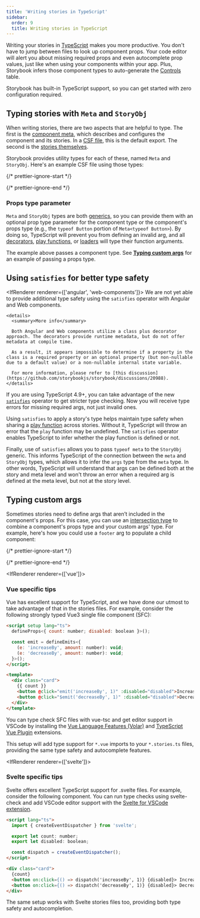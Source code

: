 ```yaml
---
title: 'Writing stories in TypeScript'
sidebar:
  order: 9
  title: Writing stories in TypeScript
---
```


Writing your stories in [TypeScript](https://www.typescriptlang.org/) makes you more productive. You don't have to jump between files to look up component props. Your code editor will alert you about missing required props and even autocomplete prop values, just like when using your components within your app. Plus, Storybook infers those component types to auto-generate the [Controls](../api/doc-blocks/doc-block-controls.mdx) table.

Storybook has built-in TypeScript support, so you can get started with zero configuration required.

## Typing stories with `Meta` and `StoryObj`

When writing stories, there are two aspects that are helpful to type. The first is the [component meta](./index.mdx#default-export), which describes and configures the component and its stories. In a [CSF file](../api/csf.mdx), this is the default export. The second is the [stories themselves](./index.mdx#defining-stories).

Storybook provides utility types for each of these, named `Meta` and `StoryObj`. Here's an example CSF file using those types:

{/* prettier-ignore-start */}

<CodeSnippets path="typed-csf-file.md" />

{/* prettier-ignore-end */}

### Props type parameter

`Meta` and `StoryObj` types are both [generics](https://www.typescriptlang.org/docs/handbook/2/generics.html#working-with-generic-type-variables), so you can provide them with an optional prop type parameter for the component type or the component's props type (e.g., the `typeof Button` portion of `Meta<typeof Button>`). By doing so, TypeScript will prevent you from defining an invalid arg, and all [decorators](./decorators.mdx), [play functions](./play-function.mdx), or [loaders](./loaders.mdx) will type their function arguments.

The example above passes a component type. See [**Typing custom args**](#typing-custom-args) for an example of passing a props type.

## Using `satisfies` for better type safety

<IfRenderer renderer={['angular', 'web-components']}>
  <Callout variant="info">
    We are not yet able to provide additional type safety using the `satisfies` operator with Angular and Web components.

    <details>
      <summary>More info</summary>

      Both Angular and Web components utilize a class plus decorator approach. The decorators provide runtime metadata, but do not offer metadata at compile time.

      As a result, it appears impossible to determine if a property in the class is a required property or an optional property (but non-nullable due to a default value) or a non-nullable internal state variable.

      For more information, please refer to [this discussion](https://github.com/storybookjs/storybook/discussions/20988).
    </details>
  </Callout>
</IfRenderer>

If you are using TypeScript 4.9+, you can take advantage of the new [`satisfies`](https://www.typescriptlang.org/docs/handbook/release-notes/typescript-4-9.html) operator to get stricter type checking. Now you will receive type errors for missing required args, not just invalid ones.

Using `satisfies` to apply a story's type helps maintain type safety when sharing a [play function](./play-function.mdx) across stories. Without it, TypeScript will throw an error that the `play` function may be undefined. The `satisfies` operator enables TypeScript to infer whether the play function is defined or not.

Finally, use of `satisfies` allows you to pass `typeof meta` to the `StoryObj` generic. This informs TypeScript of the connection between the `meta` and `StoryObj` types, which allows it to infer the `args` type from the `meta` type. In other words, TypeScript will understand that args can be defined both at the story and meta level and won't throw an error when a required arg is defined at the meta level, but not at the story level.

## Typing custom args

Sometimes stories need to define args that aren’t included in the component's props. For this case, you can use an [intersection type](https://www.typescriptlang.org/docs/handbook/2/objects.html#intersection-types) to combine a component's props type and your custom args' type. For example, here's how you could use a `footer` arg to populate a child component:

{/* prettier-ignore-start */}

<CodeSnippets path="page-story-slots.md" usesCsf3 csf2Path="writing-stories/args#snippet-page-story-slots" />

{/* prettier-ignore-end */}

<IfRenderer renderer={['vue']}>
  ### Vue specific tips

  Vue has excellent support for TypeScript, and we have done our utmost to take advantage of that in the stories files. For example, consider the following strongly typed Vue3 single file component (SFC):

  ```html
  <script setup lang="ts">
    defineProps<{ count: number; disabled: boolean }>();

    const emit = defineEmits<{
      (e: 'increaseBy', amount: number): void;
      (e: 'decreaseBy', amount: number): void;
    }>();
  </script>

  <template>
    <div class="card">
      {{ count }}
      <button @click="emit('increaseBy', 1)" :disabled="disabled">Increase by 1</button>
      <button @click="$emit('decreaseBy', 1)" :disabled="disabled">Decrease by 1</button>
    </div>
  </template>
  ```

  You can type check SFC files with vue-tsc and get editor support in VSCode by installing the [Vue Language Features (Volar)](https://marketplace.visualstudio.com/items?itemName=Vue.volar) and [TypeScript Vue Plugin](https://marketplace.visualstudio.com/items?itemName=Vue.vscode-typescript-vue-plugin) extensions.

  This setup will add type support for `*.vue` imports to your `*.stories.ts` files, providing the same type safety and autocomplete features.
</IfRenderer>

<IfRenderer renderer={['svelte']}>
  ### Svelte specific tips

  Svelte offers excellent TypeScript support for .svelte files. For example, consider the following component. You can run type checks using svelte-check and add VSCode editor support with the [Svelte for VSCode extension](https://marketplace.visualstudio.com/items?itemName=svelte.svelte-vscode).

  ```html
  <script lang="ts">
    import { createEventDispatcher } from 'svelte';

    export let count: number;
    export let disabled: boolean;

    const dispatch = createEventDispatcher();
  </script>

  <div class="card">
    {count}
    <button on:click={() => dispatch('increaseBy', 1)} {disabled}> Increase by 1 </button>
    <button on:click={() => dispatch('decreaseBy', 1)} {disabled}> Decrease by 1 </button>
  </div>
  ```

  The same setup works with Svelte stories files too, providing both type safety and autocompletion.
</IfRenderer>
